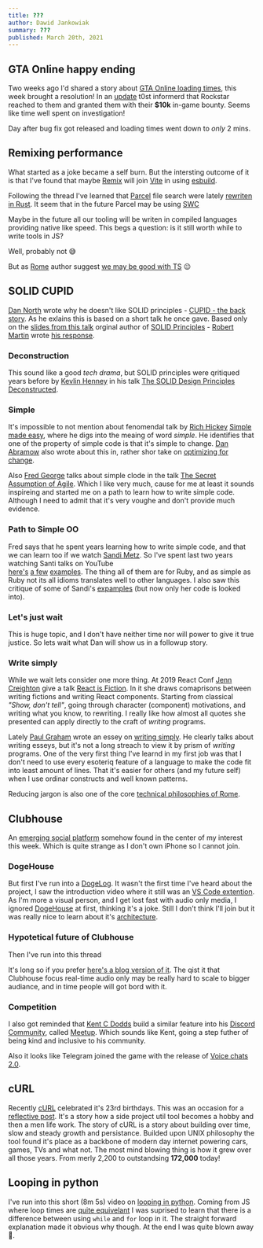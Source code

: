 ```yaml
---
title: ???
author: Dawid Jankowiak
summary: ???
published: March 20th, 2021
---
```


## GTA Online happy ending

Two weeks ago I'd shared a story about [GTA Online loading times](/journal/002-real-first#Why-GTA-Online-is-slow-to-load?),
this week brought a resolution! In an [update](https://nee.lv/2021/02/28/How-I-cut-GTA-Online-loading-times-by-70/#Update-2021-03-15)
t0st informerd that Rockstar reached to them and granted them with their **$10k** in-game bounty.
Seems like time well spent on investigation!

Day after bug fix got released and loading times went down to _only_ 2 mins.

## Remixing performance

<Tweet id="1372408624425836544" />

What started as a joke became a self burn. But the intersting outcome of it is that I've found that maybe [Remix](https://remix.run/)
will join [Vite](https://vitejs.dev/) in using [esbuild](https://esbuild.github.io/).

<Tweet id="1372556911229366272" />

Following the thread I've learned that [Parcel](https://parceljs.org/) file search were lately [rewriten in Rust](https://github.com/parcel-bundler/parcel/pull/5481).
It seem that in the future Parcel may be using [SWC]()

<Tweet id="1369033422002389000" />

Maybe in the future all our tooling will be writen in compiled languages providing native like speed.
This begs a question: is it still worth while to write tools in JS?

Well, probably not 😅

But as [Rome](https://rome.tools/) author suggest [we may be good with TS](https://github.com/rome/tools/issues/144#issuecomment-595464330) 😉

## SOLID CUPID

[Dan North](https://twitter.com/tastapod?s=20) wrote why he doesn't like SOLID principles - [CUPID - the back story](https://dannorth.net/2021/03/16/cupid-the-back-story/).
As he exlains this is based on a short talk he once gave. Based only on the [slides from this talk](https://speakerdeck.com/tastapod/why-every-element-of-solid-is-wrong) orginal author of
[SOLID Principles](http://butunclebob.com/ArticleS.UncleBob.PrinciplesOfOod) - [Robert Martin](https://twitter.com/unclebobmartin?s=20) wrote
[his response](https://blog.cleancoder.com/uncle-bob/2020/10/18/Solid-Relevance.html).

### Deconstruction

This sound like a good _tech drama_, but SOLID principles were qritiqued years before by [Kevlin Henney](https://twitter.com/KevlinHenney?s=20)
in his talk [The SOLID Design Principles Deconstructed](https://youtu.be/tMW08JkFrBA).

### Simple

It's impossible to not mention about fenomendal talk by [Rich Hickey](https://twitter.com/richhickey?s=20) [Simple made easy](https://www.infoq.com/presentations/Simple-Made-Easy/),
where he digs into the meaing of word _simple_. He identifies that one of the property of simple code is that it's simple to change.
[Dan Abramow](https://twitter.com/dan_abramov?s=20) also wrote about this in, rather shor take on [optimizing for change](https://overreacted.io/optimized-for-change/).

Also [Fred George](https://www.linkedin.com/in/fred-george) talks about simple clode in the talk
[The Secret Assumption of Agile](https://youtu.be/l1Efy4RB_kw).
Which I like very much, cause for me at least it sounds inspireing and started me on a path to learn how to write simple code.
Although I need to admit that it's very voughe and don't provide much evidence.

### Path to Simple OO

Fred says that he spent years learning how to write simple code, and that we can learn too if we watch [Sandi Metz](https://twitter.com/sandimetz?s=20).
So I've spent last two years watching Santi talks on YouTube  
[here's](https://youtu.be/YtROlyWWhV0)
[a few](https://youtu.be/29MAL8pJImQ)
[examples](https://youtu.be/8bZh5LMaSmE).
The thing all of them are for Ruby, and as simple as Ruby not its all idioms translates well to other languages.
I also saw this critique of some of Sandi's [expamples](https://youtu.be/IRTfhkiAqPw) (but now only her code is looked into).

### Let's just wait

This is huge topic, and I don't have neither time nor will power to give it true justice.
So lets wait what Dan will show us in a followup story.

### Write simply

While we wait lets consider one more thing. At 2019 React Conf [Jenn Creighton](https://twitter.com/gurlcode?s=20) give a talk [React is Fiction](https://youtu.be/kqh4lz2Lkzs).
In it she draws comaprisons between writing fictions and writing React components.
Starting from classical _"Show, don't tell"_, going through character (component) motivations, and writing what you know, to rewriting.
I really like how almost all quotes she presented can apply directly to the craft of _writing_ programs.

Lately [Paul Graham]() wrote an essey on [writing simply](http://paulgraham.com/simply.html). He clearly talks about writing esseys,
but it's not a long streach to view it by prism of _writing_ programs. One of the very first thing I've learnd in my first job was
that I don't need to use every esoteriq feature of a language to make the code fit into least amount of lines. That it's easier
for others (and my future self) when I use ordinar constructs and well known patterns.

Reducing jargon is also one of the core [technical philosophies of Rome](https://rome.tools/#technical).

## Clubhouse

An [emerging social platform](https://www.joinclubhouse.com/) somehow found in the center of my interest this week.
Which is quite strange as I don't own iPhone so I cannot join.

### DogeHouse

But first I've run into a [DogeLog](https://youtu.be/1PBNAoKd-70).
It wasn't the first time I've heard about the project, I saw the introduction video where it still was an [VS Code extention](https://youtu.be/hy-EhJ_tTQo).
As I'm more a visual person, and I get lost fast with audio only media, I ignored [DogeHouse](https://dogehouse.tv/) at first, thinking it's a joke.
Still I don't think I'll join but it was really nice to learn about it's [architecture](https://youtu.be/8YJqB4pNNgs).

### Hypotetical future of Clubhouse

Then I've run into this thread

<Tweet id="1371972261004070913" />

It's long so if you prefer [here's a blog version of it](https://mythreadreader.com/ShaanVP/1371972261004070913).
The qist it that Clubhouse focus real-time audio only may be really hard to scale to bigger audiance, and in time people will got bord with it.

### Competition

I also got reminded that [Kent C Dodds](https://twitter.com/kentcdodds) build a similar feature into his
[Discord Community](https://kentcdodds.com/discord), called [Meetup](https://kentcdodds.com/meetups/#so-what-is-it).
Which sounds like Kent, going a step futher of being kind and inclusive to his community.

Also it looks like Telegram joined the game with the release of [Voice chats 2.0](https://telegram.org/blog/voice-chats-on-steroids).

## cURL

Recently [cURL](https://curl.se/) celebrated it's 23rd birthdays. This was an occasion for a [reflective post](https://daniel.haxx.se/blog/2021/03/20/curl-is-23-years-old-today/).
It's a story how a side project util tool becomes a hobby and then a men life work.
The story of cURL is a story about building over time, slow and steady growth and persistance. Builded upon UNIX philosophy the tool
found it's place as a backbone of modern day internet powering cars, games, TVs and what not.
The most mind blowing thing is how it grew over all those years. From merly 2,200 to outstandsing **172,000** today!

## Looping in python

I've run into this short (8m 5s) video on [looping in python](https://youtu.be/Qgevy75co8c).
Coming from JS where loop times are [quite equivelant](https://javascript.plainenglish.io/the-only-javascript-loop-benchmark-that-matters-for-the-most-of-us-77ec819eb23e)
I was suprised to learn that there is a difference between using `while` and `for` loop in it.
The straight forward explanation made it obvious why though. At the end I was quite blown away 🤯.
